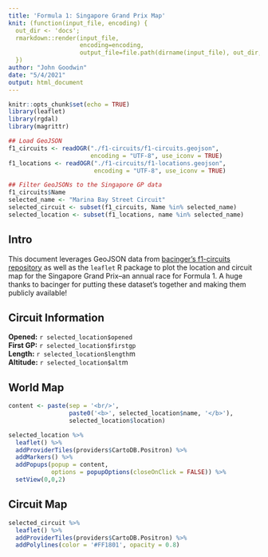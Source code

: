 ---
title: 'Formula 1: Singapore Grand Prix Map'
knit: (function(input_file, encoding) {
  out_dir <- 'docs';
  rmarkdown::render(input_file,
                    encoding=encoding, 
                    output_file=file.path(dirname(input_file), out_dir, 'index.html'))
  })
author: "John Goodwin"
date: "5/4/2021"
output: html_document
---

```{r setup, include=FALSE}
knitr::opts_chunk$set(echo = TRUE)
library(leaflet)
library(rgdal)
library(magrittr)
```

```{r load_data, include=FALSE}
## Load GeoJSON
f1_circuits <- readOGR("./f1-circuits/f1-circuits.geojson",
                       encoding = "UTF-8", use_iconv = TRUE)
f1_locations <- readOGR("./f1-circuits/f1-locations.geojson",
                        encoding = "UTF-8", use_iconv = TRUE)

## Filter GeoJSONs to the Singapore GP data
f1_circuits$Name
selected_name <- "Marina Bay Street Circuit"
selected_circuit <- subset(f1_circuits, Name %in% selected_name)
selected_location <- subset(f1_locations, name %in% selected_name)
```

## Intro

This document leverages GeoJSON data from [bacinger's f1-circuits repository](https://github.com/bacinger/f1-circuits) as well as the `leaflet` R package to plot the location and circuit map for the Singapore Grand Prix--an annual race for Formula 1. A huge thanks to bacinger for putting these dataset's together and making them publicly available! 

## Circuit Information
**Opened:** `r selected_location$opened` <br />
**First GP:** `r selected_location$firstgp` <br />
**Length:** `r selected_location$length`m <br />
**Altitude:** `r selected_location$alt`m <br />

## World Map
```{r world_map, echo=FALSE}
content <- paste(sep = '<br/>', 
                 paste0('<b>', selected_location$name, '</b>'),
                 selected_location$location)

selected_location %>%
  leaflet() %>%
  addProviderTiles(providers$CartoDB.Positron) %>%
  addMarkers() %>%
  addPopups(popup = content,
            options = popupOptions(closeOnClick = FALSE)) %>%
  setView(0,0,2)

```

## Circuit Map

```{r circuit_map, echo=FALSE}
selected_circuit %>%
  leaflet() %>%
  addProviderTiles(providers$CartoDB.Positron) %>%
  addPolylines(color = '#FF1801', opacity = 0.8)
```
